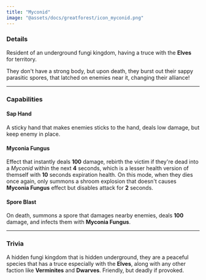```yaml
---
title: "Myconid"
image: "@assets/docs/greatforest/icon_myconid.png"
---
```


### Details

Resident of an underground fungi kingdom, having a truce with the **Elves** for territory.

They don't have a strong body, but upon death, they burst out their sappy parasitic spores, that latched on enemies near it, changing their alliance!

---

### Capabilities

<Tabs client:load>

<Tab name="Main Attack">

#### Sap Hand

A sticky hand that makes enemies sticks to the hand, deals low damage, but keep enemy in place.

</Tab>

<Tab name="Effects">

#### Myconia Fungus

Effect that instantly deals **100** damage, rebirth the victim if they're dead into a *Myconid* within the next **4** seconds, which is a lesser health version of themself with **10** seconds expiration health. On this mode, when they dies once again, only summons a shroom explosion that doesn't causes **Myconia Fungus** effect but disables attack for **2** seconds.

</Tab>

<Tab name="On Death">

#### Spore Blast

On death, summons a spore that damages nearby enemies, deals **100** damage, and infects them with **Myconia Fungus**.

</Tab>

</Tabs>

---

### Trivia

<Accordion client:load title="Species Origin?">

A hidden fungi kingdom that is hidden underground, they are a peaceful species that has a truce especially with the **Elves**, along with any other faction like **Verminites** and **Dwarves**. Friendly, but deadly if provoked.

</Accordion>
